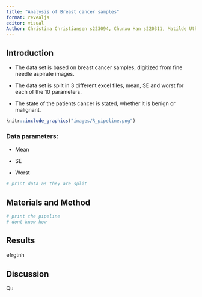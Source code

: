 ```yaml
---
title: "Analysis of Breast cancer samples"
format: revealjs
editor: visual
Author: Christina Christiansen s223094, Chunxu Han s220311, Matilde Uth s195796, Michelle Sollok s194681, Pelagia Derizioti s222822
---
```


## Introduction

-   The data set is based on breast cancer samples, digitized from fine needle aspirate images.

-   The data set is split in 3 different excel files, mean, SE and worst for each of the 10 parameters.

-   The state of the patients cancer is stated, whether it is benign or malignant.

```r
knitr::include_graphics("images/R_pipeline.png")

```

### Data parameters:

-   Mean

-   SE

-   Worst

```r
# print data as they are split
```

## Materials and Method

```r
# print the pipeline
# dont know how
```

## Results

efrgtnh

## Discussion

Qu

## 
